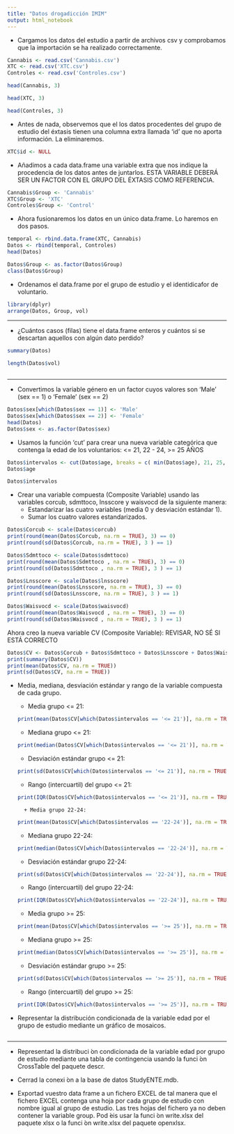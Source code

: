 ```yaml
---
title: "Datos drogadicción IMIM"
output: html_notebook
---
```


* Cargamos los datos del estudio a partir de archivos csv y comprobamos que la importación se ha realizado correctamente.

```r
Cannabis <- read.csv('Cannabis.csv')
XTC <- read.csv('XTC.csv')
Controles <- read.csv('Controles.csv')
```
```r
head(Cannabis, 3)
```

```r
head(XTC, 3)
```

```r
head(Controles, 3)
```

* Antes de nada, observemos que el los datos procedentes del grupo de estudio del éxtasis tienen una columna extra llamada 'id' que no aporta información. La eliminaremos.

```r
XTC$id <- NULL
```


* Añadimos a cada data.frame una variable extra que nos indique la procedencia de los datos antes de juntarlos. ESTA VARIABLE DEBERÁ SER UN FACTOR CON EL GRUPO
DEL ÉXTASIS COMO REFERENCIA.

```r
Cannabis$Group <- 'Cannabis'
XTC$Group <- 'XTC'
Controles$Group <- 'Control'
```


* Ahora fusionaremos los datos en un único data.frame. Lo haremos en dos pasos.

```r
temporal <- rbind.data.frame(XTC, Cannabis)
Datos <- rbind(temporal, Controles)
head(Datos)
```

```r
Datos$Group <- as.factor(Datos$Group)
class(Datos$Group)
```

* Ordenamos el data.frame por el grupo de estudio y el identidicafor de voluntario.

```r
library(dplyr)
arrange(Datos, Group, vol) 
```

***
* ¿Cuántos casos (filas) tiene el data.frame enteros y cuántos si se descartan aquellos con algún dato perdido?

```r
summary(Datos)
```

```r
length(Datos$vol)
```

```r

```
***

* Convertimos la variable género en un factor cuyos valores son 'Male' (sex == 1) o 'Female' (sex == 2)

```r
Datos$sex[which(Datos$sex == 1)] <- 'Male'
Datos$sex[which(Datos$sex == 2)] <- 'Female'
head(Datos)
Datos$sex <- as.factor(Datos$sex)
```

* Usamos la función 'cut' para crear una nueva variable categórica que contenga la edad de los voluntarios: <= 21, 22 - 24, >= 25 AÑOS

```r
Datos$intervalos <- cut(Datos$age, breaks = c( min(Datos$age), 21, 25, max(Datos$age) ), labels = c('<= 21', '22-24', '>= 25' ))
Datos$age
```
 
```r
Datos$intervalos
```

* Crear una variable compuesta (Composite Variable) usando las variables corcub, sdmttoco, lnsscore y waisvocd de la siguiente manera:
    + Estandarizar las cuatro variables (media 0 y desviación estándar 1).
    + Sumar los cuatro valores estandarizados.
    

```r
Datos$Corcub <- scale(Datos$corcub)
print(round(mean(Datos$Corcub, na.rm = TRUE), 3) == 0)
print(round(sd(Datos$Corcub, na.rm = TRUE), 3 ) == 1)

Datos$Sdmttoco <- scale(Datos$sdmttoco)
print(round(mean(Datos$Sdmttoco , na.rm = TRUE), 3) == 0)
print(round(sd(Datos$Sdmttoco , na.rm = TRUE), 3 ) == 1)

Datos$Lnsscore <- scale(Datos$lnsscore)
print(round(mean(Datos$Lnsscore, na.rm = TRUE), 3) == 0)
print(round(sd(Datos$Lnsscore, na.rm = TRUE), 3 ) == 1)

Datos$Waisvocd <- scale(Datos$waisvocd)
print(round(mean(Datos$Waisvocd , na.rm = TRUE), 3) == 0)
print(round(sd(Datos$Waisvocd , na.rm = TRUE), 3 ) == 1)
```

Ahora creo la nueva variable CV (Composite Variable): REVISAR, NO SÉ SI ESTÁ CORRECTO

```r
Datos$CV <- Datos$Corcub + Datos$Sdmttoco + Datos$Lnsscore + Datos$Waisvocd
print(summary(Datos$CV))
print(mean(Datos$CV, na.rm = TRUE))
print(sd(Datos$CV, na.rm = TRUE))
```

* Media, mediana, desviación estándar y rango de la variable compuesta de cada grupo.

    + Media grupo <= 21:
```r
print(mean(Datos$CV[which(Datos$intervalos == '<= 21')], na.rm = TRUE))
```
    + Mediana grupo <= 21:
```r
print(median(Datos$CV[which(Datos$intervalos == '<= 21')], na.rm = TRUE))
```
    + Desviación estándar grupo <= 21:
```r
print(sd(Datos$CV[which(Datos$intervalos == '<= 21')], na.rm = TRUE))
```    
    + Rango (intercuartil) del grupo <= 21:
```r
print(IQR(Datos$CV[which(Datos$intervalos == '<= 21')], na.rm = TRUE))
```   
    
    
        + Media grupo 22-24:
```r
print(mean(Datos$CV[which(Datos$intervalos == '22-24')], na.rm = TRUE))
```
    + Mediana grupo  22-24:
```r
print(median(Datos$CV[which(Datos$intervalos == '22-24')], na.rm = TRUE))
```
    + Desviación estándar grupo  22-24:
```r
print(sd(Datos$CV[which(Datos$intervalos == '22-24')], na.rm = TRUE))
```    
    + Rango (intercuartil) del grupo 22-24:
```r
print(IQR(Datos$CV[which(Datos$intervalos == '22-24')], na.rm = TRUE))
```   
    
    
     + Media grupo >= 25:
```r
print(mean(Datos$CV[which(Datos$intervalos == '>= 25')], na.rm = TRUE))
```
    + Mediana grupo >= 25:
```r
print(median(Datos$CV[which(Datos$intervalos == '>= 25')], na.rm = TRUE))
```
    + Desviación estándar grupo >= 25:
```r
print(sd(Datos$CV[which(Datos$intervalos == '>= 25')], na.rm = TRUE))
```    
    + Rango (intercuartil) del grupo >= 25:
```r
print(IQR(Datos$CV[which(Datos$intervalos == '>= 25')], na.rm = TRUE))
```   
    
* Representar la distribución condicionada de la variable edad por el grupo de estudio mediante un gráfico de mosaicos.
    
```r

```


***

* Representad la distribuci ́on condicionada de la variable edad por grupo de estudio mediante una tabla de
contingencia usando la funci ́on CrossTable del paquete descr.

* Cerrad la conexi ́on a la base de datos StudyENTE.mdb.

* Exportad vuestro data frame a un fichero EXCEL de tal manera que el fichero EXCEL contenga una hoja por cada grupo de estudio con nombre igual al grupo de estudio. Las tres hojas del fichero ya no deben contener la variable group. Pod ́eis usar la funci ́on write.xlsx del paquete xlsx o la funci ́on write.xlsx del paquete openxlsx.






